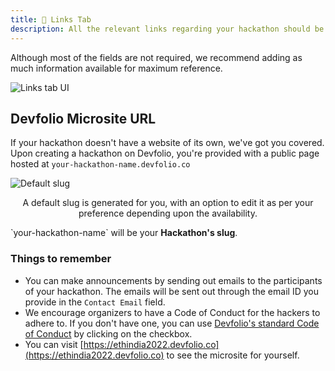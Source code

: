 ```yaml
---
title: 🔗 Links Tab
description: All the relevant links regarding your hackathon should be filled here.
---
```


Although most of the fields are not required, we recommend adding as much information available for maximum reference.

<img src="/assets/link.gif" alt="Links tab UI" />

## Devfolio Microsite URL

If your hackathon doesn't have a website of its own, we've got you covered. Upon creating a hackathon on Devfolio, you're provided with a public page hosted at `your-hackathon-name.devfolio.co`

<img src="/assets/image-8.6.png" alt="Default slug" />
<p align="center" >
  A default slug is generated for you, with an option to edit it as per your preference depending upon the availability.
</p>


<Callout title="Hackathon Slug" type="info">
  `your-hackathon-name` will be your <strong>Hackathon's slug</strong>.
</Callout>

### Things to remember

- You can make announcements by sending out emails to the participants of your hackathon. The emails will be sent out through the email ID you provide in the `Contact Email` field.
- We encourage organizers to have a Code of Conduct for the hackers to adhere to. If you don't have one, you can use [Devfolio's standard Code of Conduct](https://devfolio.co/code-of-conduct) by clicking on the checkbox.
- You can visit [https://ethindia2022.devfolio.co](https://ethindia2022.devfolio.co) to see the microsite for yourself.
